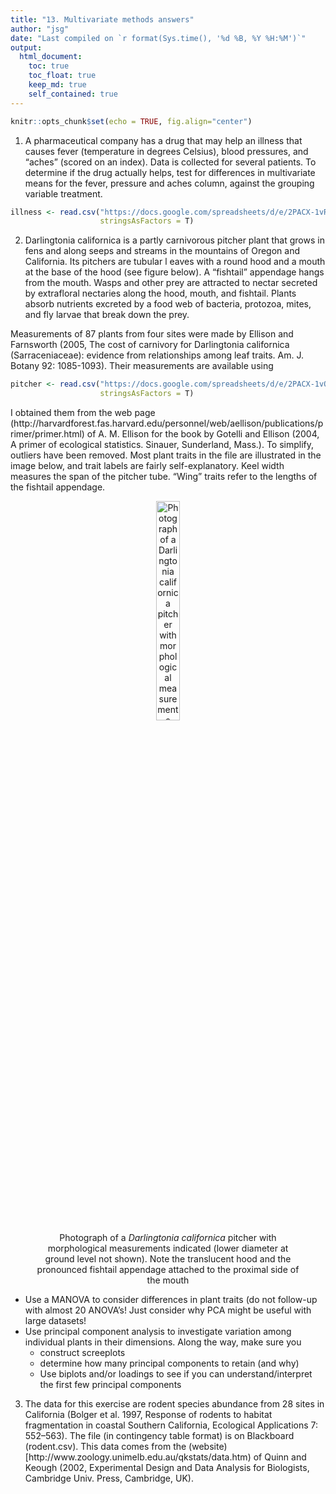 ```yaml
---
title: "13. Multivariate methods answers"
author: "jsg"
date: "Last compiled on `r format(Sys.time(), '%d %B, %Y %H:%M')`"
output:
  html_document:
    toc: true
    toc_float: true
    keep_md: true
    self_contained: true
---
```


```r
knitr::opts_chunk$set(echo = TRUE, fig.align="center")
```


1. A pharmaceutical company has a drug that may help an illness that causes 
fever (temperature in degrees Celsius), blood pressures, and “aches” (scored on an
index).  Data is collected for several patients. To determine if the drug actually 
helps, test for differences in multivariate means for the fever, 
pressure and aches column,
against the grouping variable treatment.

```r
illness <- read.csv("https://docs.google.com/spreadsheets/d/e/2PACX-1vRlcjpU0XHfXF1WId1C5ZYX0YdY53KI9Nv91_tNCMj4z4iTjr-XMW1L_Ln8j3ahk5GUPZy4kGzSlA96/pub?gid=1322236994&single=true&output=csv",
                    stringsAsFactors = T)
```

2. Darlingtonia californica is a partly carnivorous pitcher plant that grows in 
fens and along seeps and
streams in the mountains of Oregon and California. Its pitchers are tubular l
eaves with a round hood and
a mouth at the base of the hood (see figure below). A "fishtail" appendage 
hangs from the mouth.
Wasps and other prey are attracted to nectar secreted by extrafloral nectaries 
along the hood, mouth,
and fishtail. Plants absorb nutrients excreted by a food web of bacteria, 
protozoa, mites, and fly larvae
that break down the prey. 

Measurements of 87 plants from four sites were made by Ellison and Farnsworth 
(2005, The cost of
carnivory for Darlingtonia californica (Sarraceniaceae): evidence from 
relationships among leaf traits.
Am. J. Botany 92: 1085-1093). Their measurements are available using


```r
pitcher <- read.csv("https://docs.google.com/spreadsheets/d/e/2PACX-1vQZf2mS4NmfBUUsn7lY2RTpuVjuWvRYN4MdLNt2XdS4WepolrxvWCKBI5diKBMWPLhdbEGwP-hfWOnz/pub?gid=1427497144&single=true&output=csv",
                    stringsAsFactors = T)
```

I obtained them from the web page
(http://harvardforest.fas.harvard.edu/personnel/web/aellison/publications/primer/primer.html)
of A. M. Ellison for the book by Gotelli and Ellison (2004, A primer of ecological 
statistics. Sinauer,
Sunderland, Mass.). To simplify, outliers have been removed. Most plant traits 
in the file are illustrated in the image below, and trait labels are fairly 
self-explanatory. Keel width measures the span of the
pitcher tube. "Wing" traits refer to the lengths of the fishtail appendage.

<center>


![Photograph of a *Darlingtonia californica* pitcher with morphological 
measurements indicated (lower diameter at ground level not shown). Note the 
translucent hood and the pronounced fishtail appendage attached to the proximal 
side of the mouth](https://bsapubs.onlinelibrary.wiley.com/cms/asset/1258a675-69f2-4bca-80de-d76ed9c43c47/ajb21085-fig-0001-m.jpg){width=30%}

</center>

* Use a MANOVA to consider differences in plant traits (do not follow-up with 
almost 20 ANOVA's! Just consider why PCA might be useful with large datasets!
* Use principal component analysis to investigate variation among
individual plants in their dimensions. Along the way, make sure you
  * construct screeplots
  * determine how many principal components to retain (and why)
  * Use biplots and/or loadings to see if you can understand/interpret the 
  first few principal components
  
3. The data for this exercise are rodent species abundance from 28 sites
in California (Bolger et al. 1997, Response of rodents to habitat fragmentation 
in coastal Southern
California, Ecological Applications 7: 552–563). The file (in contingency table 
format) is on Blackboard
(rodent.csv). This data comes from the (website)[http://www.zoology.unimelb.edu.au/qkstats/data.htm) of Quinn and Keough (2002, Experimental
Design and Data Analysis for Biologists, Cambridge Univ. Press, Cambridge, UK).

